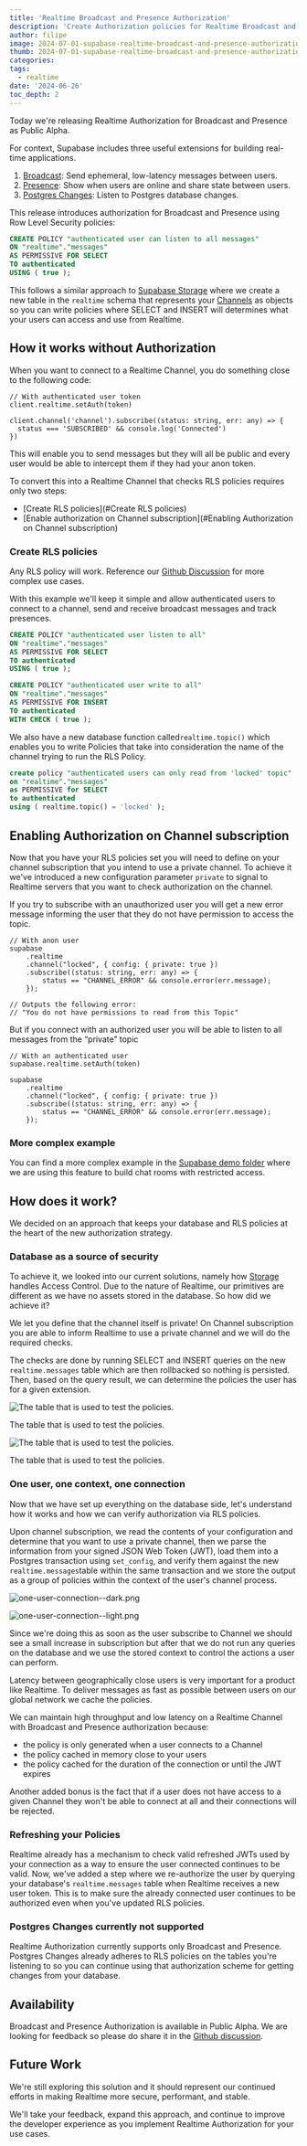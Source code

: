 ```yaml
---
title: 'Realtime Broadcast and Presence Authorization'
description: 'Create Authorization policies for Realtime Broadcast and Presence'
author: filipe
image: 2024-07-01-supabase-realtime-broadcast-and-presence-authorization/thumb.png
thumb: 2024-07-01-supabase-realtime-broadcast-and-presence-authorization/thumb.png
categories:
tags:
  - realtime
date: '2024-06-26'
toc_depth: 2
---
```


Today we're releasing Realtime Authorization for Broadcast and Presence as Public Alpha.

For context, Supabase includes three useful extensions for building real-time applications.

1. [Broadcast](https://supabase.com/docs/guides/realtime/broadcast): Send ephemeral, low-latency messages between users.
2. [Presence](https://supabase.com/docs/guides/realtime/presence): Show when users are online and share state between users.
3. [Postgres Changes](https://supabase.com/docs/guides/realtime/postgres-changes): Listen to Postgres database changes.

This release introduces authorization for Broadcast and Presence using Row Level Security policies:

```sql
CREATE POLICY "authenticated user can listen to all messages"
ON "realtime"."messages"
AS PERMISSIVE FOR SELECT
TO authenticated
USING ( true );
```

This follows a similar approach to [Supabase Storage](https://supabase.com/docs/guides/storage/security/access-control) where we create a new table in the `realtime` schema that represents your [Channels](https://supabase.com/docs/guides/realtime/concepts#channels) as objects so you can write policies where SELECT and INSERT will determines what your users can access and use from Realtime.

## How it works without Authorization

When you want to connect to a Realtime Channel, you do something close to the following code:

```tsx
// With authenticated user token
client.realtime.setAuth(token)

client.channel('channel').subscribe((status: string, err: any) => {
  status === 'SUBSCRIBED' && console.log('Connected')
})
```

This will enable you to send messages but they will all be public and every user would be able to intercept them if they had your anon token.

To convert this into a Realtime Channel that checks RLS policies requires only two steps:

- [Create RLS policies](#Create RLS policies)
- [Enable authorization on Channel subscription](#Enabling Authorization on Channel subscription)

### Create RLS policies

Any RLS policy will work. Reference our [Github Discussion](github.com/orgs/supabase/discussions/22484) for more complex use cases.

With this example we'll keep it simple and allow authenticated users to connect to a channel, send and receive broadcast messages and track presences.

```sql
CREATE POLICY "authenticated user listen to all"
ON "realtime"."messages"
AS PERMISSIVE FOR SELECT
TO authenticated
USING ( true );

CREATE POLICY "authenticated user write to all"
ON "realtime"."messages"
AS PERMISSIVE FOR INSERT
TO authenticated
WITH CHECK ( true );
```

We also have a new database function called`realtime.topic()` which enables you to write Policies that take into consideration the name of the channel trying to run the RLS Policy.

```sql
create policy "authenticated users can only read from 'locked' topic"
on "realtime"."messages"
as PERMISSIVE for SELECT
to authenticated
using ( realtime.topic() = 'locked' );
```

## Enabling Authorization on Channel subscription

Now that you have your RLS policies set you will need to define on your channel subscription that you intend to use a private channel. To achieve it we've introduced a new configuration parameter `private` to signal to Realtime servers that you want to check authorization on the channel.

If you try to subscribe with an unauthorized user you will get a new error message informing the user that they do not have permission to access the topic.

```tsx
// With anon user
supabase
    .realtime
    .channel("locked", { config: { private: true })
    .subscribe((status: string, err: any) => {
        status == "CHANNEL_ERROR" && console.error(err.message);
    });

// Outputs the following error:
// "You do not have permissions to read from this Topic"
```

But if you connect with an authorized user you will be able to listen to all messages from the “private” topic

```tsx
// With an authenticated user
supabase.realtime.setAuth(token)

supabase
    .realtime
    .channel("locked", { config: { private: true })
    .subscribe((status: string, err: any) => {
        status == "CHANNEL_ERROR" && console.error(err.message);
    });
```

### More complex example

You can find a more complex example in the [Supabase demo folder](https://github.com/supabase/supabase/tree/master/examples/realtime/nextjs-authorization-demo) where we are using this feature to build chat rooms with restricted access.

## How does it work?

We decided on an approach that keeps your database and RLS policies at the heart of the new authorization strategy.

### Database as a source of security

To achieve it, we looked into our current solutions, namely how [Storage](https://supabase.com/docs/guides/storage/security/access-control) handles Access Control. Due to the nature of Realtime, our primitives are different as we have no assets stored in the database. So how did we achieve it?

We let you define that the channel itself is private! On Channel subscription you are able to inform Realtime to use a private channel and we will do the required checks.

The checks are done by running SELECT and INSERT queries on the new `realtime.messages` table which are then rollbacked so nothing is persisted. Then, based on the query result, we can determine the policies the user has for a given extension.

![The table that is used to test the policies.](../public/images/blog/2024-07-01-supabase-realtime-broadcast-and-presence-authorization/schema--dark.png)

The table that is used to test the policies.

![The table that is used to test the policies.](../public/images/blog/2024-07-01-supabase-realtime-broadcast-and-presence-authorization/schema--light.png)

The table that is used to test the policies.

### One user, one context, one connection

Now that we have set up everything on the database side, let's understand how it works and how we can verify authorization via RLS policies.

Upon channel subscription, we read the contents of your configuration and determine that you want to use a private channel, then we parse the information from your signed JSON Web Token (JWT), load them into a Postgres transaction using `set_config`, and verify them against the new `realtime.messages`table within the same transaction and we store the output as a group of policies within the context of the user's channel process.

![one-user-connection--dark.png](../public/images/blog/2024-07-01-supabase-realtime-broadcast-and-presence-authorization/one-user-connection--dark.png)

![one-user-connection--light.png](../public/images/blog/2024-07-01-supabase-realtime-broadcast-and-presence-authorization/one-user-connection--light.png)

Since we're doing this as soon as the user subscribe to Channel we should see a small increase in subscription but after that we do not run any queries on the database and we use the stored context to control the actions a user can perform.

Latency between geographically close users is very important for a product like Realtime. To deliver messages as fast as possible between users on our global network we cache the policies.

We can maintain high throughput and low latency on a Realtime Channel with Broadcast and Presence authorization because:

- the policy is only generated when a user connects to a Channel
- the policy cached in memory close to your users
- the policy cached for the duration of the connection or until the JWT expires

Another added bonus is the fact that if a user does not have access to a given Channel they won't be able to connect at all and their connections will be rejected.

### Refreshing your Policies

Realtime already has a mechanism to check valid refreshed JWTs used by your connection as a way to ensure the user connected continues to be valid. Now, we've added a step where we re-authorize the user by querying your database's `realtime.messages` table when Realtime receives a new user token. This is to make sure the already connected user continues to be authorized even when you've updated RLS policies.

### Postgres Changes currently not supported

Realtime Authorization currently supports only Broadcast and Presence. Postgres Changes already adheres to RLS policies on the tables you're listening to so you can continue using that authorization scheme for getting changes from your database.

## Availability

Broadcast and Presence Authorization is available in Public Alpha. We are looking for feedback so please do share it in the [Github discussion](github.com/orgs/supabase/discussions/22484).

## Future Work

We're still exploring this solution and it should represent our continued efforts in making Realtime more secure, performant, and stable.

We'll take your feedback, expand this approach, and continue to improve the developer experience as you implement Realtime Authorization for your use cases.
